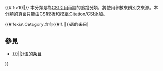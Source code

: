 {{Polluted category}}
{{Tracking category}}
{{Empty category}}
{{#if:{{PAGESINCATEGORY:{{PAGENAME}}}}>10||{{emptycat}}}}
本分類是為[[Help:引文格式1|CS1引用]]而設的追蹤分類，將使用參數{{para|language|{{{1|}}}}}來辨別{{{2|}}}文來源。本分類的頁面只能由CS1模板和[[模組:Citation/CS1]]添加。

{{#ifexist:Category:含有{{#if:{{{3|}}}|{{{3}}}|{{{2}}}}}语的条目|

== 參見 ==
* [[:Category:含有{{#if:{{{3|}}}|{{{3}}}|{{{2}}}}}语的条目]]

}}

[[Category:CS1外文來源|{{{1|}}} ]]